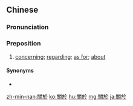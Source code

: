 {{also|关于}}
==Chinese==
{{zh-forms|s=关于}}

===Pronunciation===
{{zh-pron
|m=guānyú
|c=gwaan1 jyu1
|mn=koan-î/koan-û
|cat=prep
}}

===Preposition===
{{zh-prep}}

# [[concerning]]; [[regarding]]; [[as for]]; [[about]]

====Synonyms====
* {{zh-l|對於}}

{{zh-cat|Elementary}}

[[zh-min-nan:關於]]
[[ko:關於]]
[[hu:關於]]
[[mg:關於]]
[[ja:關於]]